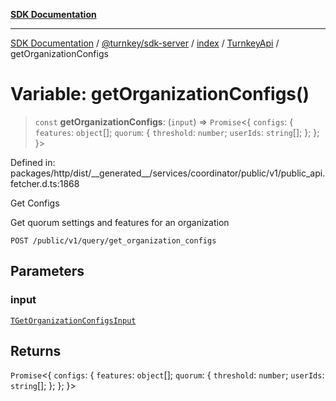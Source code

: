 [**SDK Documentation**](../../../../../../README.mdx)

***

[SDK Documentation](../../../../../../packages.mdx) / [@turnkey/sdk-server](../../../../README.mdx) / [index](../../../README.mdx) / [TurnkeyApi](../README.mdx) / getOrganizationConfigs

# Variable: getOrganizationConfigs()

> `const` **getOrganizationConfigs**: (`input`) => `Promise`\<\{ `configs`: \{ `features`: `object`[]; `quorum`: \{ `threshold`: `number`; `userIds`: `string`[]; \}; \}; \}\>

Defined in: packages/http/dist/\_\_generated\_\_/services/coordinator/public/v1/public\_api.fetcher.d.ts:1868

Get Configs

Get quorum settings and features for an organization

`POST /public/v1/query/get_organization_configs`

## Parameters

### input

[`TGetOrganizationConfigsInput`](../type-aliases/TGetOrganizationConfigsInput.mdx)

## Returns

`Promise`\<\{ `configs`: \{ `features`: `object`[]; `quorum`: \{ `threshold`: `number`; `userIds`: `string`[]; \}; \}; \}\>
